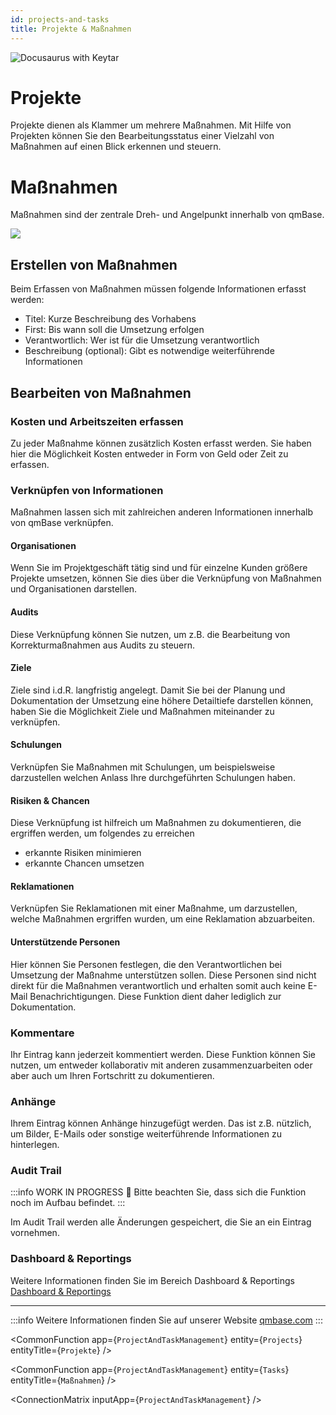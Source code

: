 ```yaml
---
id: projects-and-tasks
title: Projekte & Maßnahmen
---
```


![Docusaurus with Keytar](/img/undraw_Scrum_board.svg)

# Projekte

Projekte dienen als Klammer um mehrere Maßnahmen. Mit Hilfe von Projekten können Sie den Bearbeitungsstatus einer Vielzahl von Maßnahmen auf einen Blick erkennen und steuern.

# Maßnahmen

Maßnahmen sind der zentrale Dreh- und Angelpunkt innerhalb von qmBase.

<img src="https://www.qmbase.com/wp-content/uploads/2020/03/20200312_Taskamanagement.gif" />

## Erstellen von Maßnahmen

Beim Erfassen von Maßnahmen müssen folgende Informationen erfasst werden:

- Titel: Kurze Beschreibung des Vorhabens
- First: Bis wann soll die Umsetzung erfolgen
- Verantwortlich: Wer ist für die Umsetzung verantwortlich
- Beschreibung (optional): Gibt es notwendige weiterführende Informationen

## Bearbeiten von Maßnahmen

### Kosten und Arbeitszeiten erfassen

Zu jeder Maßnahme können zusätzlich Kosten erfasst werden. Sie haben hier die Möglichkeit Kosten entweder in Form von Geld oder Zeit zu erfassen.

### Verknüpfen von Informationen

Maßnahmen lassen sich mit zahlreichen anderen Informationen innerhalb von qmBase verknüpfen.

#### Organisationen

Wenn Sie im Projektgeschäft tätig sind und für einzelne Kunden größere Projekte umsetzen, können Sie dies über die Verknüpfung von Maßnahmen und Organisationen darstellen.

#### Audits

Diese Verknüpfung können Sie nutzen, um z.B. die Bearbeitung von Korrekturmaßnahmen aus Audits zu steuern.

#### Ziele

Ziele sind i.d.R. langfristig angelegt. Damit Sie bei der Planung und Dokumentation der Umsetzung eine höhere Detailtiefe darstellen können, haben Sie die Möglichkeit Ziele und Maßnahmen miteinander zu verknüpfen.

#### Schulungen

Verknüpfen Sie Maßnahmen mit Schulungen, um beispielsweise darzustellen welchen Anlass Ihre durchgeführten Schulungen haben.

#### Risiken & Chancen

Diese Verknüpfung ist hilfreich um Maßnahmen zu dokumentieren, die ergriffen werden, um folgendes zu erreichen

- erkannte Risiken minimieren
- erkannte Chancen umsetzen

#### Reklamationen

Verknüpfen Sie Reklamationen mit einer Maßnahme, um darzustellen, welche Maßnahmen ergriffen wurden, um eine Reklamation abzuarbeiten.

#### Unterstützende Personen

Hier können Sie Personen festlegen, die den Verantwortlichen bei Umsetzung der Maßnahme unterstützen sollen. Diese Personen sind nicht direkt für die Maßnahmen verantwortlich und erhalten somit auch keine E-Mail Benachrichtigungen. Diese Funktion dient daher lediglich zur Dokumentation.

### Kommentare

Ihr Eintrag kann jederzeit kommentiert werden. Diese Funktion können Sie nutzen, um entweder kollaborativ mit anderen zusammenzuarbeiten oder aber auch um Ihren Fortschritt zu dokumentieren.

### Anhänge

Ihrem Eintrag können Anhänge hinzugefügt werden. Das ist z.B. nützlich, um Bilder, E-Mails oder sonstige weiterführende Informationen zu hinterlegen.

### Audit Trail

:::info WORK IN PROGRESS 🚧
Bitte beachten Sie, dass sich die Funktion noch im Aufbau befindet.
:::

Im Audit Trail werden alle Änderungen gespeichert, die Sie an ein Eintrag vornehmen.

### Dashboard & Reportings

Weitere Informationen finden Sie im Bereich Dashboard & Reportings [Dashboard & Reportings](dashboard.mdx)

---

:::info
Weitere Informationen finden Sie auf unserer Website [qmbase.com](https://www.qmbase.com/projekte-und-massnahmen)
:::

<!-- Custom component -->




<CommonFunction
  app={`ProjectAndTaskManagement`}
  entity={`Projects`}
  entityTitle={`Projekte`}
/>

<CommonFunction
  app={`ProjectAndTaskManagement`}
  entity={`Tasks`}
  entityTitle={`Maßnahmen`}
/>

<ConnectionMatrix inputApp={`ProjectAndTaskManagement`} />
